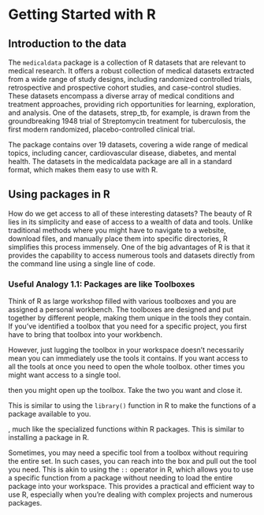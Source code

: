 # Getting Started with R

## Introduction to the data

The `medicaldata` package is a collection of R datasets that are relevant to medical research. It offers a robust collection of medical datasets extracted from a wide range of study designs, including randomized controlled trials, retrospective and prospective cohort studies, and case-control studies. These datasets encompass a diverse array of medical conditions and treatment approaches, providing rich opportunities for learning, exploration, and analysis. One of the datasets, strep_tb, for example, is drawn from the groundbreaking 1948 trial of Streptomycin treatment for tuberculosis, the first modern randomized, placebo-controlled clinical trial.


The package contains over 19 datasets, covering a wide range of medical topics, including cancer, cardiovascular disease, diabetes, and mental health. The datasets in the medicaldata package are all in a standard format, which makes them easy to use with R.



## Using packages in R

How do we get access to all of these interesting datasets? The beauty of R lies in its simplicity and ease of access to a wealth of data and tools. Unlike traditional methods where you might have to navigate to a website, download files, and manually place them into specific directories, R simplifies this process immensely. One of the big advantages of R is that it provides the capability to access numerous tools and datasets directly from the command line using a single line of code.

### Useful Analogy 1.1: Packages are like Toolboxes

Think of R as large workshop filled with various toolboxes and you are assigned a personal workbench. The toolboxes are designed and put together by different people, making them unique in the tools they contain. If you've identified a toolbox that you need for a specific project, you first have to bring that toolbox into your workbench.

However, just lugging the toolbox in your workspace doesn't necessarily mean you can immediately use the tools it contains. If you want access to all the tools at once you need to open the whole toolbox. other times you might want access to a single tool. 


then you might open up the toolbox. Take the two you want and close it.


This is similar to using the `library()` function in R to make the functions of a package available to you.


, much like the specialized functions within R packages.  This is similar to installing a package in R.



Sometimes, you may need a specific tool from a toolbox without requiring the entire set. In such cases, you can reach into the box and pull out the tool you need. This is akin to using the `::` operator in R, which allows you to use a specific function from a package without needing to load the entire package into your workspace. This provides a practical and efficient way to use R, especially when you're dealing with complex projects and numerous packages.
